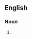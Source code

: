 ==English==

===Noun===
{{en-noun|-|head=[[blind]] [[man]][[-'s|’s]] [[bluff]]}}

# {{lb|en|chiefly|US|games}} {{alternative form of|en|blind man's buff}}